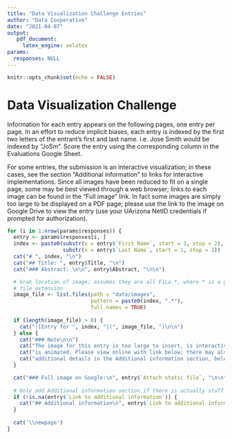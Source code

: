 ```yaml
---
title: "Data Visualization Challenge Entries"
author: "Data Cooperative"
date: "2021-04-07"
output:
   pdf_document:
     latex_engine: xelatex
params: 
  responses: NULL
---
```


```r
knitr::opts_chunk$set(echo = FALSE)
```

# Data Visualization Challenge

Information for each entry appears on the following pages, one entry per page.
In an effort to reduce implicit biases, each entry is indexed by the first two 
letters of the entrant's first and last name. i.e. Jose Smith would be indexed 
by "JoSm". Score the entry using the corresponding column in the Evaluations
Google Sheet.

For some entries, the submission is an interactive visualization; in 
these cases, see the section "Additional information" to links for interactive 
implementations. Since all images have been reduced to fit on a single page, 
some may be best viewed through a web browser; links to each image can be found
in the "Full image" link. In fact some images are simply too large to be 
displayed on a PDF page; please use the link to the image on Google Drive to 
view the entry (use your UArizona NetID credentials if prompted for 
authorization).

\newpage

```r
for (i in 1:nrow(params$responses)) {
  entry <- params$responses[i, ]
  index <- paste0(substr(x = entry$`First Name`, start = 1, stop = 2),
                  substr(x = entry$`Last Name`, start = 1, stop = 2))
  cat("# ", index, "\n")
  cat("## Title: ", entry$Title, "\n")
  cat("### Abstract: \n\n", entry$Abstract, "\n\n")

  # Grab location of image; assumes they are all FiLa.*, where * is a graphics
  # file extension
  image_file <- list.files(path = "data/images", 
                           pattern = paste0(index, ".*"),
                           full.names = TRUE)
  
  if (length(image_file) > 0) {
    cat("![Entry for ", index, "](", image_file, ")\n\n")
  } else {
    cat("### Note\n\n")
    cat("The image for this entry is too large to insert, is interactive, or ")
    cat("is animated. Please view online with link below; there may also be ")
    cat("additional details in the Additional information section, below.\n\n")
  }

  cat("### Full image on Google:\n", entry$`Attach static file`, "\n\n")
  
  # Only add Additional information section if there is actually stuff there
  if (!is.na(entry$`Link to additional information`)) {
    cat("## Additional information\n", entry$`Link to additional information`, "\n\n")
  }
  
  cat('\\newpage')
}
```
